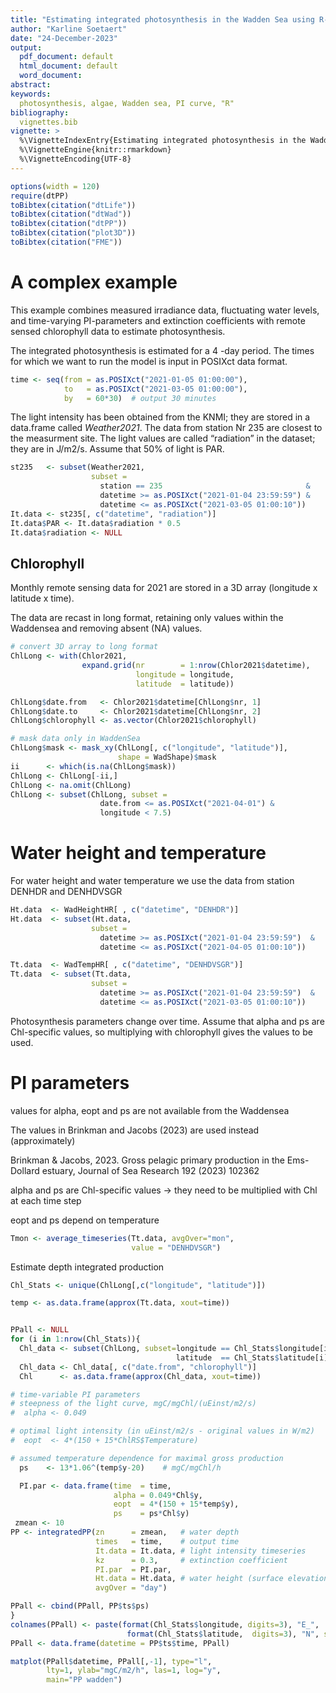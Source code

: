```yaml
---
title: "Estimating integrated photosynthesis in the Wadden Sea using R-package dtPP"
author: "Karline Soetaert"
date: "24-December-2023"
output:
  pdf_document: default
  html_document: default
  word_document: 
abstract: 
keywords:
  photosynthesis, algae, Wadden sea, PI curve, "R"
bibliography: 
  vignettes.bib 
vignette: >
  %\VignetteIndexEntry{Estimating integrated photosynthesis in the Wadden Sea using R-package dtPP}
  %\VignetteEngine{knitr::rmarkdown}
  %\VignetteEncoding{UTF-8}
---
```

```r
options(width = 120)
require(dtPP)
toBibtex(citation("dtLife"))
toBibtex(citation("dtWad"))
toBibtex(citation("dtPP"))
toBibtex(citation("plot3D"))
toBibtex(citation("FME"))
```

# A complex example

This example combines measured irradiance data, fluctuating water levels, and time-varying PI-parameters and extinction coefficients with remote sensed chlorophyll data to estimate photosynthesis. 

The integrated photosynthesis is estimated for a 4 -day period. 
The times for which we want to run the model is input in POSIXct data format.

```r

time <- seq(from = as.POSIXct("2021-01-05 01:00:00"), 
            to   = as.POSIXct("2021-03-05 01:00:00"), 
            by   = 60*30)  # output 30 minutes
```

The light intensity has been obtained from the KNMI; they are stored in a data.frame called *Weather2021*.
The data from station Nr 235 are closest to the measurment site. 
The light values are called "radiation" in the dataset; they are in J/m2/s.
Assume that 50% of light is PAR.

```r
st235   <- subset(Weather2021, 
                  subset = 
                    station == 235                                &
                    datetime >= as.POSIXct("2021-01-04 23:59:59") &
                    datetime <= as.POSIXct("2021-03-05 01:00:10"))
It.data <- st235[, c("datetime", "radiation")]
It.data$PAR <- It.data$radiation * 0.5
It.data$radiation <- NULL

```

## Chlorophyll

Monthly remote sensing data for 2021 are stored in a 3D array (longitude x latitude x time).

The data are recast in long format, retaining only values within the Waddensea and removing absent (NA) values.

```r
# convert 3D array to long format
ChlLong <- with(Chlor2021, 
                expand.grid(nr        = 1:nrow(Chlor2021$datetime), 
                            longitude = longitude, 
                            latitude  = latitude))

ChlLong$date.from   <- Chlor2021$datetime[ChlLong$nr, 1]
ChlLong$date.to     <- Chlor2021$datetime[ChlLong$nr, 2]
ChlLong$chlorophyll <- as.vector(Chlor2021$chlorophyll)

# mask data only in WaddenSea
ChlLong$mask <- mask_xy(ChlLong[, c("longitude", "latitude")], 
                        shape = WadShape)$mask
ii      <- which(is.na(ChlLong$mask))
ChlLong <- ChlLong[-ii,]
ChlLong <- na.omit(ChlLong)
ChlLong <- subset(ChlLong, subset = 
                    date.from <= as.POSIXct("2021-04-01") &
                    longitude < 7.5)
```

# Water height and temperature 

For water height and water temperature  we use the data from station DENHDR and DENHDVSGR

```r
Ht.data  <- WadHeightHR[ , c("datetime", "DENHDR")]
Ht.data  <- subset(Ht.data, 
                  subset =                                         
                    datetime >= as.POSIXct("2021-01-04 23:59:59")  &
                    datetime <= as.POSIXct("2021-04-05 01:00:10"))

Tt.data  <- WadTempHR[ , c("datetime", "DENHDVSGR")]
Tt.data  <- subset(Tt.data, 
                  subset =                                         
                    datetime >= as.POSIXct("2021-01-04 23:59:59")  &
                    datetime <= as.POSIXct("2021-03-05 01:00:10"))
``` 


Photosynthesis parameters change over time. Assume that alpha and ps are Chl-specific values, so multiplying with chlorophyll gives the values to be used.

# PI parameters

 values for alpha, eopt and ps are not available from the Waddensea

The values in Brinkman and Jacobs (2023) are used instead (approximately) 

 Brinkman & Jacobs, 2023. Gross pelagic primary production in the Ems-Dollard estuary,
 Journal of Sea Research 192 (2023) 102362

 alpha and ps are Chl-specific values -> they need to be multiplied with Chl
 at each time step

 eopt and ps depend on temperature

```r
Tmon <- average_timeseries(Tt.data, avgOver="mon", 
                           value = "DENHDVSGR")
```



Estimate depth integrated production

```r
Chl_Stats <- unique(ChlLong[,c("longitude", "latitude")])

temp <- as.data.frame(approx(Tt.data, xout=time))  


PPall <- NULL
for (i in 1:nrow(Chl_Stats)){
  Chl_data <- subset(ChlLong, subset=longitude == Chl_Stats$longitude[i] & 
                                     latitude  == Chl_Stats$latitude[i]   )
  Chl_data <- Chl_data[, c("date.from", "chlorophyll")]
  Chl      <- as.data.frame(approx(Chl_data, xout=time))

# time-variable PI parameters
# steepness of the light curve, mgC/mgChl/(uEinst/m2/s)
#  alpha <- 0.049  

# optimal light intensity (in uEinst/m2/s - original values in W/m2)
#  eopt  <- 4*(150 + 15*ChlRS$Temperature)

# assumed temperature dependence for maximal gross production
  ps    <- 13*1.06^(temp$y-20)    # mgC/mgChl/h

  PI.par <- data.frame(time  = time,
                       alpha = 0.049*Chl$y,
                       eopt  = 4*(150 + 15*temp$y),
                       ps    = ps*Chl$y)
 zmean <- 10 
PP <- integratedPP(zn      = zmean,   # water depth
                   times   = time,    # output time
                   It.data = It.data, # light intensity timeseries
                   kz      = 0.3,     # extinction coefficient
                   PI.par  = PI.par,
                   Ht.data = Ht.data, # water height (surface elevation)
                   avgOver = "day")

PPall <- cbind(PPall, PP$ts$ps)
}
colnames(PPall) <- paste(format(Chl_Stats$longitude, digits=3), "E_", 
                          format(Chl_Stats$latitude,  digits=3), "N", sep="")
PPall <- data.frame(datetime = PP$ts$time, PPall)
```

```r
matplot(PPall$datetime, PPall[,-1], type="l", 
        lty=1, ylab="mgC/m2/h", las=1, log="y",
        main="PP wadden")
```

